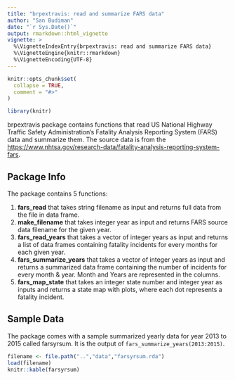 ```yaml
---
title: "brpextravis: read and summarize FARS data"
author: "San Budiman"
date: "`r Sys.Date()`"
output: rmarkdown::html_vignette
vignette: >
  %\VignetteIndexEntry{brpextravis: read and summarize FARS data}
  %\VignetteEngine{knitr::rmarkdown}
  %\VignetteEncoding{UTF-8}
---
```


```r
knitr::opts_chunk$set(
  collapse = TRUE,
  comment = "#>"
)
```
```r
library(knitr)
```

brpextravis package contains functions that read US National Highway Traffic Safety Administration's Fatality Analysis Reporting System (FARS) data and summarize them. The source data is from the [https://www.nhtsa.gov/research-data/fatality-analysis-reporting-system-fars](https://www.nhtsa.gov/research-data/fatality-analysis-reporting-system-fars).


## Package Info

The package contains 5 functions:

1. **fars_read** that takes string filename as input and returns full data from the file in data frame.
2. **make_filename** that takes integer year as input and returns FARS source data filename for the given year.
3. **fars_read_years** that takes a vector of integer years as input and returns a list of data frames containing fatality incidents for every months for each given year.
4. **fars_summarize_years** that takes a vector of integer years as input and returns a summarized data frame containing the number of incidents for every month & year. Month and Years are represented in the columns.
5. **fars_map_state** that takes an integer state number and integer year as inputs and returns a state map with plots, where each dot represents a fatality incident.

## Sample Data

The package comes with a sample summarized yearly data for year 2013 to 2015 called farsyrsum. It is the output of `fars_summarize_years(2013:2015)`.

```r
filename <- file.path("..","data","farsyrsum.rda")
load(filename)
knitr::kable(farsyrsum)
```



